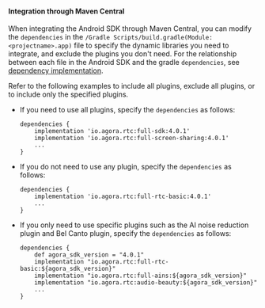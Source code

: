 <PlatformWrapper platform="android">

#### Integration through Maven Central

When integrating the Android SDK through Maven Central, you can modify the `dependencies` in the `/Gradle Scripts/build.gradle(Module: <projectname>.app)` file to specify the dynamic libraries you need to integrate, and exclude the plugins you don't need. For the relationship between each file in the Android SDK and the gradle `dependencies`, see [dependency implementation](#dependency-implementation). 

Refer to the following examples to include all plugins, exclude all plugins, or to include only the specified plugins.

* If you need to use all plugins, specify the `dependencies` as follows:

    ```
    dependencies {
        implementation 'io.agora.rtc:full-sdk:4.0.1'
        implementation 'io.agora.rtc:full-screen-sharing:4.0.1'
        ...
    }
    ```

* If you do not need to use any plugin, specify the `dependencies` as follows:

    ```
    dependencies {
        implementation 'io.agora.rtc:full-rtc-basic:4.0.1'
        ...
    }
    ```

* If you only need to use specific plugins such as the AI ​​noise reduction plugin and Bel Canto plugin, specify the `dependencies` as follows:

    ```
    dependencies {
        def agora_sdk_version = "4.0.1"
        implementation "io.agora.rtc:full-rtc-basic:${agora_sdk_version}"
        implementation "io.agora.rtc:full-ains:${agora_sdk_version}"
        implementation "io.agora.rtc:audio-beauty:${agora_sdk_version}"
        ...
    }
    ```

</PlatformWrapper>